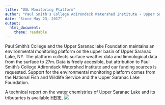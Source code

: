 ```yaml
---
title: "USL Monitoring Platform"
author: "Paul Smith's College Adirondack Watershed Institute - Upper Saranac Lake Foundation"
date: "Since May 23, 2017"
output: 
  html_document: 
    theme: readable
---
```

Paul Smith's College and the Upper Saranac lake Foundation maintains an environmental monitoring platform on the upper basin of Upper Saranac Lake, NY. The platform collects surface weather data and limnological data from the surface to 27m. Data is freely accesible, but attribution to Paul Smith's College Adirondack Watershed Institute and our funding sources is requested. Support for the environmental monitoring platform comes from the National Fish and Wildlife Service and the Upper Saranac Lake Foundation.

A technical report on the water chemistries of Upper Saranac Lake and its tributaries is available <html> <a href="http://www.adkwatershed.org/sites/default/files/usl2016report.pdf" >HERE.</a> </html>

<html> <img src="http://www.adkwatershed.org/sites/default/files/upper_saranac_lake.png"> </html>